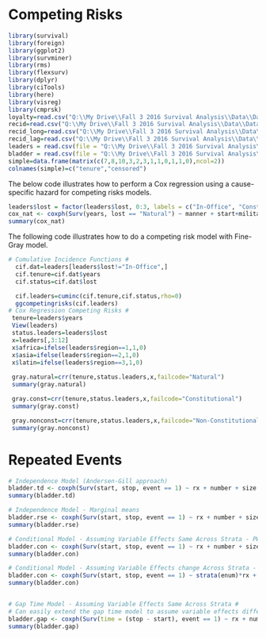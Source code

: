 # Competing Risks


```r
library(survival)
library(foreign)
library(ggplot2)
library(survminer)
library(rms)
library(flexsurv)
library(dplyr)
library(ciTools)
library(here)
library(visreg)
library(cmprsk)
loyalty=read.csv("Q:\\My Drive\\Fall 3 2016 Survival Analysis\\Data\\Data_R\\loyalty.csv",header=T)
recid=read.csv("Q:\\My Drive\\Fall 3 2016 Survival Analysis\\Data\\Data_R\\recid.csv",header=T)
recid_long=read.csv("Q:\\My Drive\\Fall 3 2016 Survival Analysis\\Data\\Data_R\\recid_long.csv",header=T)
recid_lag=read.csv("Q:\\My Drive\\Fall 3 2016 Survival Analysis\\Data\\Data_R\\recid_lag.csv",header=T)
leaders = read.csv(file = "Q:\\My Drive\\Fall 3 2016 Survival Analysis\\Data\\Data_R\\leaders.csv", header = TRUE)
bladder = read.csv(file = "Q:\\My Drive\\Fall 3 2016 Survival Analysis\\Data\\Data_R\\bladder.csv", header = TRUE)
simple=data.frame(matrix(c(7,8,10,3,2,3,1,1,0,1,1,0),ncol=2))
colnames(simple)=c("tenure","censored")

```

The below code illustrates how to perform a Cox regression using a cause-specific hazard for competing risks models.

```r
leaders$lost = factor(leaders$lost, 0:3, labels = c("In-Office", "Constitutional", "Natural", "Non-Constitutional"))
cox_nat <- coxph(Surv(years, lost == "Natural") ~ manner + start+military + age + conflict + loginc + growth + pop + land + literacy + factor(region), data = leaders)
summary(cox_nat)

```


The following code illustrates how to do a competing risk model with Fine-Gray model.

```r

# Cumulative Incidence Functions #
  cif.dat=leaders[leaders$lost!="In-Office",]  
  cif.tenure=cif.dat$years
  cif.status=cif.dat$lost

  cif.leaders=cuminc(cif.tenure,cif.status,rho=0)
  ggcompetingrisks(cif.leaders)
# Cox Regression Competing Risks #
 tenure=leaders$years
 View(leaders)
 status.leaders=leaders$lost
 x=leaders[,3:12]
 x$africa=ifelse(leaders$region==1,1,0)
 x$asia=ifelse(leaders$region==2,1,0)
 x$latin=ifelse(leaders$region==3,1,0)
 
 gray.natural=crr(tenure,status.leaders,x,failcode="Natural")
 summary(gray.natural)

 gray.const=crr(tenure,status.leaders,x,failcode="Constitutional")
 summary(gray.const)

 gray.nonconst=crr(tenure,status.leaders,x,failcode="Non-Constitutional")
 summary(gray.nonconst)

```

# Repeated Events

```r

# Independence Model (Andersen-Gill approach)
bladder.td <- coxph(Surv(start, stop, event == 1) ~ rx + number + size , data = bladder)
summary(bladder.td)

# Independence Model - Marginal means 
bladder.rse <- coxph(Surv(start, stop, event == 1) ~ rx + number + size + cluster(id), data = bladder)
summary(bladder.rse)

# Conditional Model - Assuming Variable Effects Same Across Strata - PWP model
bladder.con <- coxph(Surv(start, stop, event == 1) ~ rx + number + size + strata(enum)+cluster(id), data = bladder)
summary(bladder.con)

# Conditional Model - Assuming Variable Effects change Across Strata - PWP model
bladder.con <- coxph(Surv(start, stop, event == 1) ~ strata(enum)*rx + strata(enum)*number + strata(enum)*size + cluster(id), data = bladder)
summary(bladder.con)


# Gap Time Model - Assuming Variable Effects Same Across Strata #
# Can easily extend the gap time model to assume variable effects different same as above. #
bladder.gap <- coxph(Surv(time = (stop - start), event == 1) ~ rx + number + size + strata(enum) +cluster(id), data = bladder)
summary(bladder.gap)

```


